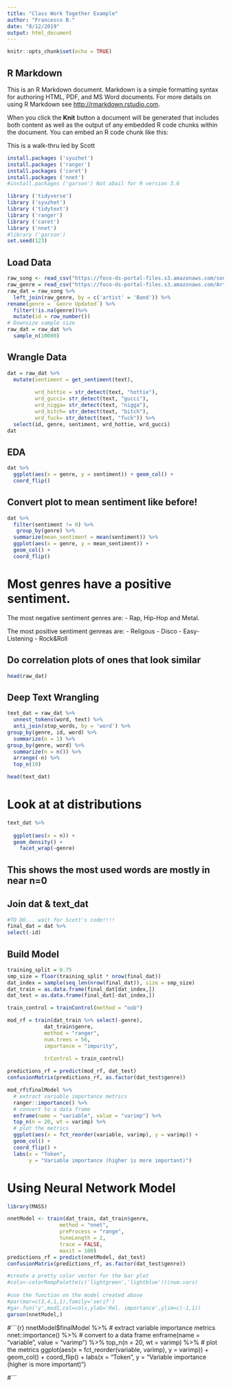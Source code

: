 ```yaml
---
title: "Class Work Together Example"
author: "Francesco B."
date: "8/12/2019"
output: html_document
---
```


```r
knitr::opts_chunk$set(echo = TRUE)
```

## R Markdown

This is an R Markdown document. Markdown is a simple formatting syntax for authoring HTML, PDF, and MS Word documents. For more details on using R Markdown see <http://rmarkdown.rstudio.com>.

When you click the **Knit** button a document will be generated that includes both content as well as the output of any embedded R code chunks within the document. You can embed an R code chunk like this:

This is a walk-thru led by Scott

```r
install.packages ('syuzhet')
install.packages ('ranger')
install.packages ('caret')
install.packages ('nnet')
#install.packages ('garson') Not abail for R version 3.6
```

```r
library ('tidyverse')
library ('syuzhet')
library ('tidytext')
library ('ranger')
library ('caret')
library ('nnet')
#library ('garson')
set.seed(123)
```

## Load Data
```r
raw_song <- read_csv("https://foco-ds-portal-files.s3.amazonaws.com/songdata.csv")
raw_genre = read_csv("https://foco-ds-portal-files.s3.amazonaws.com/Artists_Genre_Mapping.csv")
raw_dat = raw_song %>% 
  left_join(raw_genre, by = c('artist' = 'Band')) %>%
rename(genre = `Genre Updated`) %>%
  filter(!is.na(genre))%>%
  mutate(id = row_number())
# Downsize sample size
raw_dat = raw_dat %>%
  sample_n(10000)
```


## Wrangle Data
```r
dat = raw_dat %>%
  mutate(sentiment = get_sentiment(text),
          
         wrd_hottie = str_detect(text, "hottie"),
         wrd_gucci= str_detect(text, "gucci"),
         wrd_nigga= str_detect(text, "nigga"),
         wrd_bitch= str_detect(text, "bitch"),
         wrd_fuck= str_detect(text, "fuck")) %>%
  select(id, genre, sentiment, wrd_hottie, wrd_gucci)
dat
```

## EDA
```r
dat %>%
  ggplot(aes(x = genre, y = sentiment)) + geom_col() +
  coord_flip()
```
## Convert plot to mean sentiment like before!
```r
dat %>%
  filter(sentiment != 0) %>%
   group_by(genre) %>%
  summarize(mean_sentiment = mean(sentiment)) %>%
  ggplot(aes(x = genre, y = mean_sentiment)) + 
  geom_col() + 
  coord_flip()
```
# Most genres have a positive sentiment.


The most negative sentiment genres are:
- Rap, Hip-Hop and Metal.

The most positive sentiment genreas are:
- Religous
- Disco
- Easy-Listening
- Rock&Roll


## Do correlation plots of ones that look similar

```r
head(raw_dat)
```

## Deep Text Wrangling
```r
text_dat = raw_dat %>%
  unnest_tokens(word, text) %>%
  anti_join(stop_words, by = 'word') %>%
group_by(genre, id, word) %>%
  summarize(n = 1) %>%
group_by(genre, word) %>%
  summarize(n = n()) %>%
  arrange(-n) %>%
  top_n(10)

head(text_dat)
```

# Look at at distributions

```r
text_dat %>%
  
  ggplot(aes(x = n)) +
  geom_density() +
    facet_wrap(~genre)
```

## This shows the most used words are mostly in near n=0


## Join dat & text_dat
```r
#TO DO... wait for Scott's code!!!!
final_dat = dat %>%
select(-id)
```

## Build Model

```r
training_split = 0.75
smp_size = floor(training_split * nrow(final_dat))
dat_index = sample(seq_len(nrow(final_dat)), size = smp_size)
dat_train = as.data.frame(final_dat[dat_index,])
dat_test = as.data.frame(final_dat[-dat_index,])

```

```r
train_control = trainControl(method = "oob")

mod_rf = train(dat_train %>% select(-genre),
            dat_train$genre,
            method = "ranger",
            num.trees = 56,
            importance = "impurity",
            
            trControl = train_control)

predictions_rf = predict(mod_rf, dat_test)
confusionMatrix(predictions_rf, as.factor(dat_test$genre))
```

```r
mod_rf$finalModel %>%
  # extract variable importance metrics
  ranger::importance() %>%
  # convert to a data frame
  enframe(name = "variable", value = "varimp") %>%
  top_n(n = 20, wt = varimp) %>%
  # plot the metrics
  ggplot(aes(x = fct_reorder(variable, varimp), y = varimp)) +
  geom_col() +
  coord_flip() +
  labs(x = "Token",
       y = "Variable importance (higher is more important)")


```

# Using Neural Network Model
```r
library(MASS)
```

```r

nnetModel <- train(dat_train, dat_train$genre,
                 method = "nnet",
                 preProcess = "range",
                 tuneLength = 2,
                 trace = FALSE,
                 maxit = 100)
predictions_rf = predict(nnetModel, dat_test)
confusionMatrix(predictions_rf, as.factor(dat_test$genre))
```
```r
#create a pretty color vector for the bar plot
#cols<-colorRampPalette(c('lightgreen','lightblue'))(num.vars)
 
#use the function on the model created above
#par(mar=c(3,4,1,1),family='serif')
#gar.fun('y',mod1,col=cols,ylab='Rel. importance',ylim=c(-1,1))
garson(nnetModel,)
```


#```{r}
nnetModel$finalModel %>%
  # extract variable importance metrics
  nnet::importance() %>%
  # convert to a data frame
  enframe(name = "variable", value = "varimp") %>%
  top_n(n = 20, wt = varimp) %>%
  # plot the metrics
  ggplot(aes(x = fct_reorder(variable, varimp), y = varimp)) +
  geom_col() +
  coord_flip() +
  labs(x = "Token",
       y = "Variable importance (higher is more important)")


#```
